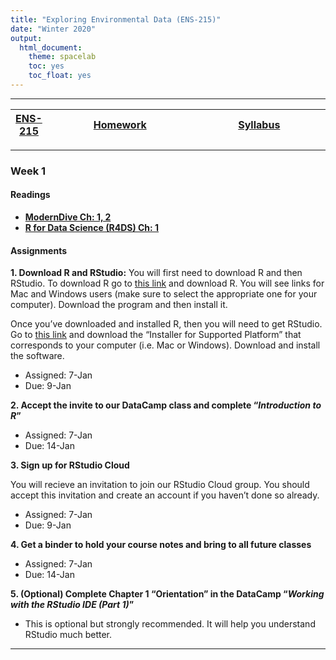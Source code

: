 ```yaml
---
title: "Exploring Environmental Data (ENS-215)"
date: "Winter 2020"
output:
  html_document:
    theme: spacelab
    toc: yes
    toc_float: yes
---
```



***
|  [ENS-215](https://stahlm.github.io/ENS_215/Winter_2020/Home.html) | [Homework](https://stahlm.github.io/ENS_215/Winter_2020/HW.html) | [Syllabus](https://stahlm.github.io/ENS_215/Winter_2020/Syllabus.html) |
|---|------------|-----------|


***

### Week 1
#### Readings
* [**ModernDive Ch: 1, 2**](https://moderndive.com/)
* [**R for Data Science (R4DS) Ch: 1**](https://r4ds.had.co.nz/)  


#### Assignments
**1. Download R and RStudio:**
You will first need to download R and then RStudio.  To download R go to [this link](https://cran.rstudio.com/) and download R.  You will see links for Mac and Windows users (make sure to select the appropriate one for your computer).  Download the program and then install it.

Once you've downloaded and installed R, then you will need to get RStudio.  Go to [this link](https://www.rstudio.com/products/rstudio/download/#download) and download the "Installer for Supported Platform" that corresponds to your computer (i.e. Mac or Windows).  Download and install the software.

  + Assigned: 7-Jan
  + Due: 9-Jan  

**2. Accept the invite to our DataCamp class and complete "_Introduction to R_"**  

  + Assigned: 7-Jan
  + Due: 14-Jan

**3. Sign up for RStudio Cloud**  

You will recieve an invitation to join our RStudio Cloud group.  You should accept this invitation and create an account if you haven't done so already.  

  + Assigned: 7-Jan
  + Due: 9-Jan
  
**4.  Get a binder to hold your course notes and bring to all future classes**  

  + Assigned: 7-Jan
  + Due: 14-Jan


**5. (Optional) Complete Chapter 1 "Orientation" in the DataCamp "_Working with the RStudio IDE (Part 1)_"**

  + This is optional but strongly recommended.  It will help you understand RStudio much better.

***
